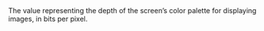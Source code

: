   

  

<ResponseField name="ColorDepth" type="integer" default="">    
The value representing the depth of the screen’s color palette for displaying images, in bits per pixel. 
</ResponseField>